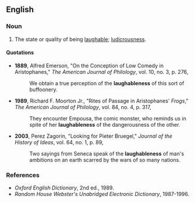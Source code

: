 ==English==

===Noun===
{{en-noun|-}}
#The state or quality of being [[laughable]]; [[ludicrousness]].
====Quotations====
{{timeline|
1800s=1889|
1900s=1989|
2000s=2003}}
*'''1889''', Alfred Emerson, "On the Conception of Low Comedy in Aristophanes," ''The American Journal of Philology'', vol. 10, no. 3, p. 276,
*:We obtain a true perception of the '''laughableness''' of this sort of buffoonery.
*'''1989''', Richard F. Moorton Jr., "Rites of Passage in Aristophanes' ''Frogs''," ''The American Journal of Philology'', vol. 84, no. 4, p. 317,
*:They encounter Empousa, the comic monster, who reminds us in spite of her '''laughableness''' of the dangerousness of the other.
*'''2003''', Perez Zagorin, "Looking for Pieter Bruegel," ''Journal of the History of Ideas'', vol. 64, no. 1, p. 89,
*:Two sayings from Seneca speak of the '''laughableness''' of man's ambitions on an earth scarred by the wars of so many nations.

===References===
*''Oxford English Dictionary'', 2nd ed., 1989.
*''Random House Webster's Unabridged Electronic Dictionary'', 1987-1996.